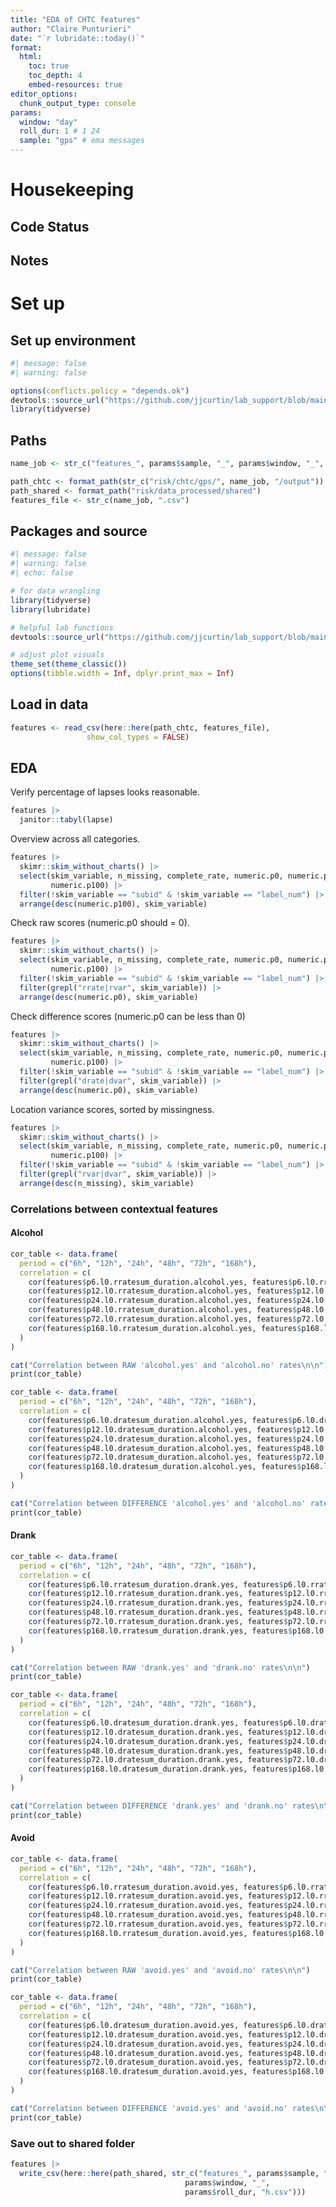 ---
title: "EDA of CHTC features"
author: "Claire Punturieri"
date: "`r lubridate::today()`"
format: 
  html:
    toc: true
    toc_depth: 4
    embed-resources: true
editor_options: 
  chunk_output_type: console
params:
  window: "day"
  roll_dur: 1 # 1 24
  sample: "gps" # ema messages
---

# Housekeeping

## Code Status


## Notes


# Set up

## Set up environment

```{r}
#| message: false
#| warning: false

options(conflicts.policy = "depends.ok")
devtools::source_url("https://github.com/jjcurtin/lab_support/blob/main/format_path.R?raw=true")
library(tidyverse)
```

## Paths

```{r}
name_job <- str_c("features_", params$sample, "_", params$window, "_", params$roll_dur, "h")

path_chtc <- format_path(str_c("risk/chtc/gps/", name_job, "/output"))
path_shared <- format_path("risk/data_processed/shared")
features_file <- str_c(name_job, ".csv")
```

## Packages and source

```{r}
#| message: false
#| warning: false
#| echo: false

# for data wrangling
library(tidyverse)
library(lubridate)

# helpful lab functions
devtools::source_url("https://github.com/jjcurtin/lab_support/blob/main/fun_eda.R?raw=true")

# adjust plot visuals
theme_set(theme_classic())
options(tibble.width = Inf, dplyr.print_max = Inf)
```

## Load in data

```{r}
features <- read_csv(here::here(path_chtc, features_file), 
                 show_col_types = FALSE)
```

## EDA

Verify percentage of lapses looks reasonable.
```{r}
features |> 
  janitor::tabyl(lapse)
```

Overview across all categories.
```{r}
features |>  
  skimr::skim_without_charts() |> 
  select(skim_variable, n_missing, complete_rate, numeric.p0, numeric.p50, 
         numeric.p100) |>
  filter(!skim_variable == "subid" & !skim_variable == "label_num") |> 
  arrange(desc(numeric.p100), skim_variable) 
```

Check raw scores (numeric.p0 should = 0).
```{r}
features |>  
  skimr::skim_without_charts() |> 
  select(skim_variable, n_missing, complete_rate, numeric.p0, numeric.p50, 
         numeric.p100) |>
  filter(!skim_variable == "subid" & !skim_variable == "label_num") |>
  filter(grepl("rrate|rvar", skim_variable)) |> 
  arrange(desc(numeric.p0), skim_variable)
```

Check difference scores (numeric.p0 can be less than 0)
```{r}
features |>  
  skimr::skim_without_charts() |> 
  select(skim_variable, n_missing, complete_rate, numeric.p0, numeric.p50, 
         numeric.p100) |>
  filter(!skim_variable == "subid" & !skim_variable == "label_num") |>
  filter(grepl("drate|dvar", skim_variable)) |> 
  arrange(desc(numeric.p0), skim_variable)
```

Location variance scores, sorted by missingness.
```{r}
features |>  
  skimr::skim_without_charts() |> 
  select(skim_variable, n_missing, complete_rate, numeric.p0, numeric.p50, 
         numeric.p100) |>
  filter(!skim_variable == "subid" & !skim_variable == "label_num") |>
  filter(grepl("rvar|dvar", skim_variable)) |> 
  arrange(desc(n_missing), skim_variable)
```

### Correlations between contextual features

#### Alcohol
```{r}
cor_table <- data.frame(
  period = c("6h", "12h", "24h", "48h", "72h", "168h"),
  correlation = c(
    cor(features$p6.l0.rratesum_duration.alcohol.yes, features$p6.l0.rratesum_duration.alcohol.no),
    cor(features$p12.l0.rratesum_duration.alcohol.yes, features$p12.l0.rratesum_duration.alcohol.no),
    cor(features$p24.l0.rratesum_duration.alcohol.yes, features$p24.l0.rratesum_duration.alcohol.no),
    cor(features$p48.l0.rratesum_duration.alcohol.yes, features$p48.l0.rratesum_duration.alcohol.no),
    cor(features$p72.l0.rratesum_duration.alcohol.yes, features$p72.l0.rratesum_duration.alcohol.no),
    cor(features$p168.l0.rratesum_duration.alcohol.yes, features$p168.l0.rratesum_duration.alcohol.no)
  )
)

cat("Correlation between RAW 'alcohol.yes' and 'alcohol.no' rates\n\n")
print(cor_table)
```

```{r}
cor_table <- data.frame(
  period = c("6h", "12h", "24h", "48h", "72h", "168h"),
  correlation = c(
    cor(features$p6.l0.dratesum_duration.alcohol.yes, features$p6.l0.dratesum_duration.alcohol.no),
    cor(features$p12.l0.dratesum_duration.alcohol.yes, features$p12.l0.dratesum_duration.alcohol.no),
    cor(features$p24.l0.dratesum_duration.alcohol.yes, features$p24.l0.dratesum_duration.alcohol.no),
    cor(features$p48.l0.dratesum_duration.alcohol.yes, features$p48.l0.dratesum_duration.alcohol.no),
    cor(features$p72.l0.dratesum_duration.alcohol.yes, features$p72.l0.dratesum_duration.alcohol.no),
    cor(features$p168.l0.dratesum_duration.alcohol.yes, features$p168.l0.dratesum_duration.alcohol.no)
  )
)

cat("Correlation between DIFFERENCE 'alcohol.yes' and 'alcohol.no' rates\n\n")
print(cor_table)
```

#### Drank
```{r}
cor_table <- data.frame(
  period = c("6h", "12h", "24h", "48h", "72h", "168h"),
  correlation = c(
    cor(features$p6.l0.rratesum_duration.drank.yes, features$p6.l0.rratesum_duration.drank.no),
    cor(features$p12.l0.rratesum_duration.drank.yes, features$p12.l0.rratesum_duration.drank.no),
    cor(features$p24.l0.rratesum_duration.drank.yes, features$p24.l0.rratesum_duration.drank.no),
    cor(features$p48.l0.rratesum_duration.drank.yes, features$p48.l0.rratesum_duration.drank.no),
    cor(features$p72.l0.rratesum_duration.drank.yes, features$p72.l0.rratesum_duration.drank.no),
    cor(features$p168.l0.rratesum_duration.drank.yes, features$p168.l0.rratesum_duration.drank.no)
  )
)

cat("Correlation between RAW 'drank.yes' and 'drank.no' rates\n\n")
print(cor_table)
```

```{r}
cor_table <- data.frame(
  period = c("6h", "12h", "24h", "48h", "72h", "168h"),
  correlation = c(
    cor(features$p6.l0.dratesum_duration.drank.yes, features$p6.l0.dratesum_duration.drank.no),
    cor(features$p12.l0.dratesum_duration.drank.yes, features$p12.l0.dratesum_duration.drank.no),
    cor(features$p24.l0.dratesum_duration.drank.yes, features$p24.l0.dratesum_duration.drank.no),
    cor(features$p48.l0.dratesum_duration.drank.yes, features$p48.l0.dratesum_duration.drank.no),
    cor(features$p72.l0.dratesum_duration.drank.yes, features$p72.l0.dratesum_duration.drank.no),
    cor(features$p168.l0.dratesum_duration.drank.yes, features$p168.l0.dratesum_duration.drank.no)
  )
)

cat("Correlation between DIFFERENCE 'drank.yes' and 'drank.no' rates\n\n")
print(cor_table)
```

#### Avoid
```{r}
cor_table <- data.frame(
  period = c("6h", "12h", "24h", "48h", "72h", "168h"),
  correlation = c(
    cor(features$p6.l0.rratesum_duration.avoid.yes, features$p6.l0.rratesum_duration.avoid.no),
    cor(features$p12.l0.rratesum_duration.avoid.yes, features$p12.l0.rratesum_duration.avoid.no),
    cor(features$p24.l0.rratesum_duration.avoid.yes, features$p24.l0.rratesum_duration.avoid.no),
    cor(features$p48.l0.rratesum_duration.avoid.yes, features$p48.l0.rratesum_duration.avoid.no),
    cor(features$p72.l0.rratesum_duration.avoid.yes, features$p72.l0.rratesum_duration.avoid.no),
    cor(features$p168.l0.rratesum_duration.avoid.yes, features$p168.l0.rratesum_duration.avoid.no)
  )
)

cat("Correlation between RAW 'avoid.yes' and 'avoid.no' rates\n\n")
print(cor_table)
```

```{r}
cor_table <- data.frame(
  period = c("6h", "12h", "24h", "48h", "72h", "168h"),
  correlation = c(
    cor(features$p6.l0.dratesum_duration.avoid.yes, features$p6.l0.dratesum_duration.avoid.no),
    cor(features$p12.l0.dratesum_duration.avoid.yes, features$p12.l0.dratesum_duration.avoid.no),
    cor(features$p24.l0.dratesum_duration.avoid.yes, features$p24.l0.dratesum_duration.avoid.no),
    cor(features$p48.l0.dratesum_duration.avoid.yes, features$p48.l0.dratesum_duration.avoid.no),
    cor(features$p72.l0.dratesum_duration.avoid.yes, features$p72.l0.dratesum_duration.avoid.no),
    cor(features$p168.l0.dratesum_duration.avoid.yes, features$p168.l0.dratesum_duration.avoid.no)
  )
)

cat("Correlation between DIFFERENCE 'avoid.yes' and 'avoid.no' rates\n\n")
print(cor_table)
```

### Save out to shared folder
```{r}
features |>
  write_csv(here::here(path_shared, str_c("features_", params$sample, "_",
                                       params$window, "_",
                                       params$roll_dur, "h.csv")))
```